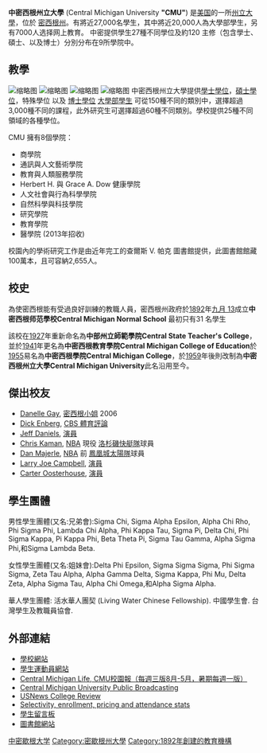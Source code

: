 {{noteTA
|T=zh-cn:中密歇根大学; zh-tw:中密西根大學; zh-hk:中密芝根大學;
|G1=USState
|1=zh-cn:密歇根州; zh-tw:密西根州; zh-hk:密芝根州;
|2=zh-cn:密歇根; zh-tw:密西根; zh-hk:密芝根
}}

{{Infobox_University
|name            =中密西根州立大學
|native_name     =
|latin_name      =
|image           =[[File:Central_Michigan_University_wordmark.svg|220px]]
|motto           =
|established     =1892年
|type            =[[公立大學|公立大學]]
|endowment       =
|staff           =
|教職員         =644
|president       =[[George_Ross|George Ross]]
|principal       = 
|rector          =
|chancellor      =
|vice_chancellor =
|dean            =
|head_label      =
|head            =
|students        =27,836
|undergrad       =19,834
|postgrad        =8,002
|doctoral        =
|city            = Mount Pleasant
|state           =[[Michigan|MI]]
|country         =[[United_States|United States]]
|campus          =
|free_label      =
|free            =
|colors          =Maroon and Gold
|colours         =
|mascot          =
|nickname        =Chippewas
|affiliations    =
|website         =http://www.cmich.edu/
}}

'''中密西根州立大學''' (Central Michigan University '''"CMU"''') 是[[美国|美国]]的一所[[州立大學|州立大學]]，位於 [[密西根州|密西根州]]{{link-en|芒特普莱森特 (密歇根州)|Mount Pleasant|芒特普莱森特}}。有將近27,000名學生，其中將近20,000人為大學部學生，另有7000人选择网上教育。 中密提供學生27種不同學位及約120 主修（包含學士、碩士、以及博士）分別分布在9所學院中。



==教學==
[[File:Warriner_Hall.JPG|缩略图]]
[[File:CMU_PARK_LIBRARY.JPG|缩略图]]
[[File:CMU_Robinson_Hall.JPG|缩略图]]
[[File:Rose_area.jpg|缩略图]]
中密西根州立大學提供[[學士學位|學士學位]]，[[碩士學位|碩士學位]]，特殊學位 以及 [[博士學位|博士學位]] [[大學部|大學部學生]] 可從150種不同的類別中，選擇超過3,000種不同的課程，此外研究生可選擇超過60種不同類別。學校提供25種不同領域的各種學位。 

CMU 擁有8個學院：
* 商學院
* 通訊與人文藝術學院
* 教育與人類服務學院
* Herbert H. 與 Grace A. Dow 健康學院
* 人文社會與行為科學學院
* 自然科學與科技學院
* 研究學院
* 教育學院
* 醫學院 (2013年招收)


校園內的學術研究工作是由近年完工的查爾斯 V. 帕克 圖書館提供，此圖書館館藏100萬本，且可容納2,655人。

==校史==

為使密西根能有受過良好訓練的教職人員，密西根州政府於[[1892|1892]]年[[九月_13|九月 13]]成立'''中密西根师范學校Central Michigan Normal School''' 最初只有31 名學生

該校在[[1927|1927]]年重新命名為'''中部州立師範學院Central State Teacher's College'''，並於[[1941|1941]]年更名為'''中密西根教育學院Central Michigan College of Education'''於[[1955|1955]]易名為'''中密西根學院Central Michigan College'''，於[[1959|1959]]年後則改制為'''中密西根州立大學Central Michigan University'''此名沿用至今。

==傑出校友==
* [[Danelle_Gay|Danelle Gay]], [[密西根小姐|密西根小姐]] 2006
* [[Dick_Enberg|Dick Enberg]], [[CBS_體育評論|CBS 體育評論]]
* [[Jeff_Daniels|Jeff Daniels]], [[演員|演員]]
* [[Chris_Kaman|Chris Kaman]], [[NBA|NBA]] 現役 [[洛杉磯快艇隊|洛杉磯快艇隊]]球員
* [[Dan_Majerle|Dan Majerle]], [[NBA|NBA]] 前 [[鳳凰城太陽隊|鳳凰城太陽隊]]球員
* [[Larry_Joe_Campbell|Larry Joe Campbell]], [[演員|演員]]
* [[Carter_Oosterhouse|Carter Oosterhouse]], [[演員|演員]]

==學生團體==

男性學生團體(又名:兄弟會):Sigma Chi, Sigma Alpha Epsilon, Alpha Chi Rho, Phi Sigma Phi, Lambda Chi Alpha, Phi Kappa Tau, Sigma Pi, Delta Chi, Phi Sigma Kappa, Pi Kappa Phi, Beta Theta Pi, Sigma Tau Gamma, Alpha Sigma Phi,和Sigma Lambda Beta. 

女性學生團體(又名:姐妹會):Delta Phi Epsilon, Sigma Sigma Sigma, Phi Sigma Sigma, Zeta Tau Alpha, Alpha Gamma Delta, Sigma Kappa, Phi Mu, Delta Zeta, Alpha Sigma Tau, Alpha Chi Omega,和Alpha Sigma Alpha.

華人學生團體: 活水華人團契 (Living Water Chinese Fellowship). 中國學生會.  台灣學生及教職員協會.

==外部連結==
*[http://www.cmich.edu/ 學校網站] {{Wayback|url=http://www.cmich.edu/ |date=20130515084824 }}
*[http://www.cmuchippewas.com/ 學生運動員網站] {{Wayback|url=http://www.cmuchippewas.com/ |date=20201215064357 }}
*[http://www.cm-life.com/ Central Michigan Life, CMU校園報（每週三版8月-5月，暑期每週一版）] {{Wayback|url=http://www.cm-life.com/ |date=20210129173029 }}
*[http://www.wcmu.org/ Central Michigan University Public Broadcasting] {{Wayback|url=http://www.wcmu.org/ |date=20210117093701 }}
*[http://www.usnews.com/usnews/edu/college/directory/brief/drglance_2243_brief.php USNews College Review] {{Wayback|url=http://www.usnews.com/usnews/edu/college/directory/brief/drglance_2243_brief.php |date=20070602191537 }}
*[http://www.american-universities.info/C/Central_Michigan_University.html Selectivity, enrollment, pricing and attendance stats] {{Wayback|url=http://www.american-universities.info/C/Central_Michigan_University.html |date=20160307052516 }}
*[http://www.thecentralword.com/ 學生留言板] {{Wayback|url=http://www.thecentralword.com/ |date=20201207114349 }}
*[http://www.lib.cmich.edu/ 圖書館網站] {{Wayback|url=http://www.lib.cmich.edu/ |date=20090830095150 }}

{{密歇根州的學院和大學}}
[[Category:中密歇根大学|]]
[[Category:密歇根州大學|Category:密歇根州大學]]
[[Category:1892年創建的教育機構|Category:1892年創建的教育機構]]